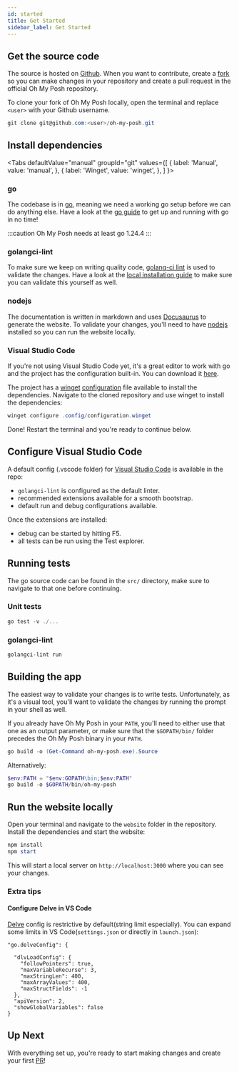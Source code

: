 ```yaml
---
id: started
title: Get Started
sidebar_label: Get Started
---
```



## Get the source code

The source is hosted on [Github][omp]. When you want to contribute, create a [fork][gh-fork] so you can make changes in
your repository and create a pull request in the official Oh My Posh repository.

To clone your fork of Oh My Posh locally, open the terminal and replace `<user>` with your Github username.

```powershell
git clone git@github.com:<user>/oh-my-posh.git
```

## Install dependencies

<Tabs
  defaultValue="manual"
  groupId="git"
  values={[
    { label: 'Manual', value: 'manual', },
    { label: 'Winget', value: 'winget', },
  ]
}>
<TabItem value="manual">

### go

The codebase is in [go][go], meaning we need a working go setup before we can do anything else.
Have a look at the [go guide][go-started] to get up and running with go in no time!

:::caution
Oh My Posh needs at least go 1.24.4
:::

### golangci-lint

To make sure we keep on writing quality code, [golang-ci lint][golang-ci-lint] is used to validate the changes.
Have a look at the [local installation guide][golang-ci-lint-local] to make sure you can validate this yourself as well.

### nodejs

The documentation is written in markdown and uses [Docusaurus][docusaurus] to generate the website. To validate your
changes, you'll need to have [nodejs] installed so you can run the website locally.

### Visual Studio Code

If you're not using Visual Studio Code yet, it's a great editor to work with go and the project has the configuration built-in.
You can download it [here][code].
</TabItem>
<TabItem value="winget">

The project has a [winget] [configuration][winget-configuration] file available to install the dependencies.
Navigate to the cloned repository and use winget to install the dependencies:

```powershell
winget configure .config/configuration.winget
```

Done! Restart the terminal and you're ready to continue below.

</TabItem>
</Tabs>

## Configure Visual Studio Code

A default config (.vscode folder) for [Visual Studio Code][code] is available in the repo:

- `golangci-lint` is configured as the default linter.
- recommended extensions available for a smooth bootstrap.
- default run and debug configurations available.

Once the extensions are installed:

- debug can be started by hitting F5.
- all tests can be run using the Test explorer.

## Running tests

The go source code can be found in the `src/` directory, make sure to navigate to that one before continuing.

### Unit tests

```powershell
go test -v ./...
```

### golangci-lint

```powershell
golangci-lint run
```

## Building the app

The easiest way to validate your changes is to write tests. Unfortunately, as it's a visual tool, you'll want to validate
the changes by running the prompt in your shell as well.

If you already have Oh My Posh in your `PATH`, you'll need to either use that one as an output parameter, or make sure
that the `$GOPATH/bin/` folder precedes the Oh My Posh binary in your `PATH`.

```powershell
go build -o (Get-Command oh-my-posh.exe).Source
```

Alternatively:

```powershell
$env:PATH = "$env:GOPATH\bin;$env:PATH"
go build -o $GOPATH/bin/oh-my-posh
```

## Run the website locally

Open your terminal and navigate to the `website` folder in the repository. Install the dependencies and start the website:

```powershell
npm install
npm start
```

This will start a local server on `http://localhost:3000` where you can see your changes.

### Extra tips

#### Configure Delve in VS Code

[Delve][delve] config is restrictive by default(string limit especially). You can expand some limits in VS Code(`settings.json` or directly in `launch.json`):
```
"go.delveConfig": {

  "dlvLoadConfig": {
    "followPointers": true,
    "maxVariableRecurse": 3,
    "maxStringLen": 400,
    "maxArrayValues": 400,
    "maxStructFields": -1
  },
  "apiVersion": 2,
  "showGlobalVariables": false
}
```

## Up Next

With everything set up, you're ready to start making changes and create your first [PR][gh-pr]!

[go]: https://go.dev/
[go-started]: https://go.dev/doc/
[golang-ci-lint]: https://golangci-lint.run
[golang-ci-lint-local]: https://golangci-lint.run/welcome/install/#local-installation
[go-bindata]: https://github.com/kevinburke/go-bindata/
[go-global]: https://github.com/golang/go/issues/40276
[pr-go-mod]: https://github.com/JanDeDobbeleer/oh-my-posh/blob/main/.github/workflows/gomod.yml
[gh-pr]: https://github.com/JanDeDobbeleer/oh-my-posh/pulls
[omp]: https://github.com/JanDeDobbeleer/oh-my-posh
[gh-fork]: https://guides.github.com/activities/forking/
[code]: https://code.visualstudio.com
[delve]: https://github.com/go-delve/delve
[docusaurus]: https://docusaurus.io
[winget-configuration]: https://github.com/JanDeDobbeleer/oh-my-posh/blob/main/.config/configuration.winget
[winget]: https://learn.microsoft.com/en-us/windows/package-manager/winget/
[nodejs]: https://nodejs.org/en/download/
